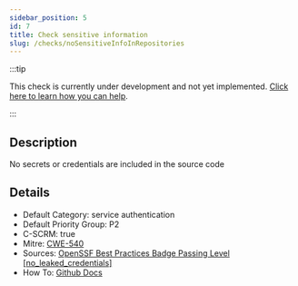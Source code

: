 ```yaml
---
sidebar_position: 5
id: 7
title: Check sensitive information
slug: /checks/noSensitiveInfoInRepositories
---
```


<!-- BANNER:START -->
:::tip

This check is currently under development and not yet implemented. [Click here to learn how you can help](/contribute).

:::
<!-- BANNER:END -->

<!-- DESCRIPTION:START -->
## Description
No secrets or credentials are included in the source code
<!-- DESCRIPTION:END -->

<!-- DETAILS:START -->
## Details
- Default Category: service authentication
- Default Priority Group: P2
- C-SCRM: true
- Mitre: [CWE-540](https://cwe.mitre.org/data/definitions/540.html)
- Sources: [OpenSSF Best Practices Badge Passing Level [no_leaked_credentials]](https://www.bestpractices.dev/en/criteria#0.no_leaked_credentials)
- How To: [Github Docs](https://docs.github.com/en/code-security/secret-scanning/about-secret-scanning)

<!-- DETAILS:END -->
